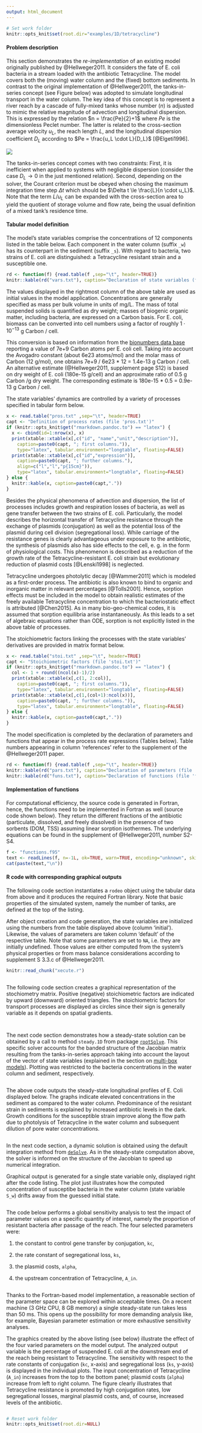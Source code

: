 ```yaml
---
output: html_document
---
```


```r
# Set work folder
knitr::opts_knit$set(root.dir="examples/1D/tetracycline")
```

#### Problem description

This section demonstrates the *re-implementation* of an existing model originally published by @Hellweger2011. It considers the fate of E. coli bacteria in a stream loaded with the antibiotic Tetracycline. The model covers both the (moving) water column and the (fixed) bottom sediments. In contrast to the original implementation of @Hellweger2011, the tanks-in-series concept (see Figure below) was adopted to simulate longitudinal transport in the water column. The key idea of this concept is to represent a river reach by a cascade of fully-mixed tanks whose number ($n$) is adjusted to mimic the relative magnitude of advection and longitudinal dispersion. This is expressed by the relation $n = \frac{Pe}{2}+1$ where $Pe$ is the dimensionless Peclet number. The latter is related to the cross-section average velocity $u_L$, the reach length $L$, and the longitudinal dispersion coefficient $D_L$ according to $Pe = \frac{u_L \cdot L}{D_L}$ [@Elgeti1996].

![](examples/1D/tetracycline/fig/tanksInSeries.png)

The tanks-in-series concept comes with two constraints: First, it is inefficient when applied to systems with negligible dispersion (consider the case $D_L \rightarrow 0$ in the just mentioned relation). Second, depending on the solver, the Courant criterion must be obeyed when chosing the maximum integration time step $\Delta t$ which should be $\Delta t \le \frac{L}{n \cdot u_L}$. Note that the term $L/{u_L}$ can be expanded with the cross-section area to yield the quotient of storage volume and flow rate, being the usual definition of a mixed tank's residence time.

#### Tabular model definition

The model's state variables comprise the concentrations of 12 components listed in the table below. Each component in the water column (suffix `_w`) has its counterpart in the sediment (suffix `_s`). With regard to bacteria, two strains of E. coli are distinguished: a Tetracycline resistant strain and a susceptible one.

<div class='htmlTableBackground'>
```r
rd <- function(f) {read.table(f ,sep="\t", header=TRUE)}
knitr::kable(rd("vars.txt"), caption="Declaration of state variables (file 'vars.txt').")
```
</div>

The values displayed in the rightmost column of the above table are used as initial values in the model application. Concentrations are generally specified as mass per bulk volume in units of mg/L. The mass of total suspended solids is quantified as dry weight; masses of biogenic organic matter, including bacteria, are expressed on a Carbon basis. For E. coli, biomass can be converted into cell numbers using a factor of roughly $1 \cdot 10^{-13}$ g Carbon / cell.

This conversion is based on information from the [bionumbers data base](http://bionumbers.hms.harvard.edu/bionumber.aspx?&id=103010) reporting a value of 7e+9 Carbon atoms per E. coli cell. Taking into account the Avogadro constant (about 6e23 atoms/mol) and the molar mass of Carbon (12 g/mol), one obtains 7e+9 / 6e23 * 12 = 1.4e-13 g Carbon / cell.  An alternative estimate (@Hellweger2011, supplement page S12) is based on dry weight of E. coli (180e-15 g/cell) and an approximate ratio of 0.5 g Carbon /g dry weight. The corresponding estimate is 180e-15 * 0.5 = 0.9e-13 g Carbon / cell.

The state variables' dynamics are controlled by a variety of processes specified in tabular form below.

<div class='htmlTableBackground'>
```r
x <- read.table("pros.txt" ,sep="\t", header=TRUE)
capt <- "Definition of process rates (file 'pros.txt')"
if (knitr::opts_knit$get("rmarkdown.pandoc.to") == "latex") {
  x <- cbind(id=1:nrow(x), x)
  print(xtable::xtable(x[,c("id", "name","unit","description")],
    caption=paste0(capt, "; first columns.")),
    type="latex", tabular.environment="longtable", floating=FALSE)
  print(xtable::xtable(x[,c("id","expression")],
    caption=paste0(capt, "; further columns."),
    align=c("l","l","p{15cm}")),
    type="latex", tabular.environment="longtable", floating=FALSE)
} else {
  knitr::kable(x, caption=paste0(capt,"."))
}
```
</div>

Besides the physical phenomena of advection and dispersion, the list of processes includes growth and respiration losses of bacteria, as well as gene transfer between the two strains of E. coli. Particularly, the model describes the horizontal transfer of Tetracycline resistance through the exchange of plasmids (conjugation) as well as the potential loss of the plasmid during cell division (segregational loss). While carriage of the resistance genes is clearly advantageous under exposure to the antibiotic, the synthesis of plasmids also has side effects to the cell, e. g. in the form of physiological costs. This phenomenon is described as a reduction of the growth rate of the Tetracycline-resistant E. coli strain but evolutionary reduction of plasmid costs [@Lenski1998] is neglected.

Tetracycline undergoes photolytic decay [@Wammer2011] which is modeled as a first-order process. The antibiotic is also known to bind to organic and inorganic matter in relevant percentages [@Tolls2001]. Hence, sorption effects must be included in the model to obtain realistic estimates of the freely available Tetracycline concentration to which the bacteriostatic effect is attributed [@Chen2015]. As in many bio-geo-chemical codes, it is assumed that sorption equilibria arise instantaneously. As this leads to a set of algebraic equations rather than ODE, sorption is not explicitly listed in the above table of processes. 

The stoichiometric factors linking the processes with the state variables' derivatives are provided in matrix format below.

<div class='htmlTableBackground'>
```r
x <- read.table("stoi.txt" ,sep="\t", header=TRUE)
capt <- "Stoichiometric factors (file 'stoi.txt')"
if (knitr::opts_knit$get("rmarkdown.pandoc.to") == "latex") {
  col <- 1 + round((ncol(x)-1)/2)
  print(xtable::xtable(x[,c(1, 2:col)],
    caption=paste0(capt, "; first columns.")),
    type="latex", tabular.environment="longtable", floating=FALSE)
  print(xtable::xtable(x[,c(1,(col+1):ncol(x))],
    caption=paste0(capt, "; further columns.")),
    type="latex", tabular.environment="longtable", floating=FALSE)
} else {
  knitr::kable(x, caption=paste0(capt,"."))
}
```
</div>

The model specification is completed by the declaration of parameters and functions that appear in the process rate expressions (Tables below). Table numbers appearing in column 'references' refer to the supplement of the @Hellweger2011 paper.

<div class='htmlTableBackground'>
```r
rd <- function(f) {read.table(f ,sep="\t", header=TRUE)}
knitr::kable(rd("pars.txt"), caption="Declaration of parameters (file 'pars.txt').")
knitr::kable(rd("funs.txt"), caption="Declaration of functions (file 'funs.txt').")
```
</div>

#### Implementation of functions

For computational efficiency, the source code is generated in Fortran, hence, the functions need to be implemented in Fortran as well (source code shown below). They return the different fractions of the antibiotic (particulate, dissolved, and freely dissolved) in the presence of two sorbents (DOM, TSS) assuming linear sorption isothermes. The underlying equations can be found in the supplement of @Hellweger2011, number S2-S4.

```r
f <- "functions.f95"
text <- readLines(f, n=-1L, ok=TRUE, warn=TRUE, encoding="unknown", skipNul=FALSE)
cat(paste(text,"\n"))
```

#### R code with corresponding graphical outputs

The following code section instantiates a `rodeo` object using the tabular data from above and it produces the required Fortran library. Note that basic properties of the simulated system, namely the number of tanks, are defined at the top of the listing.

After object creation and code generation, the state variables are initialized using the numbers from the table displayed above (column 'initial'). Likewise, the values of parameters are taken column 'default' of the respective table. Note that some parameters are set to `NA`, i.e. they are initially undefined. Those values are either computed from the system's physical properties or from mass balance considerations according to supplement S 3.3.c of @Hellweger2011.

```r
knitr::read_chunk("xecute.r")
```

```r
```

The following code section creates a graphical representation of the stochiometry matrix. Positive (negative) stoichiometric factors are indicated by upward (downward) oriented triangles. The stoichiometric factors for transport processes are displayed as circles since their sign is generally variable as it depends on spatial gradients.

```r
```

```r
```

The next code section demonstrates how a steady-state solution can be obtained by a call to method `steady.1D` from package [`rootSolve`](http://cran.r-project.org/package=rootSolve). This specific solver accounts for the banded structure of the Jacobian matrix resulting from the tanks-in-series approach taking into account the layout of the vector of state variables (explained in the section on [multi-box models](#multi-box)). Plotting was restricted to the bacteria concentrations in the water column and sediment, respectively.

```r
```

The above code outputs the steady-state longitudinal profiles of E. Coli displayed below. The graphs indicate elevated concentrations in the sediment as compared to the water column. Predominance of the resistant strain in sediments is explained by increased antibiotic levels in the dark. Growth conditions for the susceptible strain improve along the flow path due to photolysis of Tetracycline in the water column and subsequent dilution of pore water concentrations.

```r
```

In the next code section, a dynamic solution is obtained using the default integration method from [`deSolve`](http://cran.r-project.org/package=deSolve). As in the steady-state computation above, the solver is informed on the structure of the Jacobian to speed up numerical integration.

Graphical output is generated for a single state variable only, displayed right after the code listing. The plot just illustrates how the computed concentration of susceptibe bacteria in the water column (state variable `S_w`) drifts away from the guessed initial state.

```r
```

The code below performs a global sensitivity analysis to test the impact of parameter values on a specific quantity of interest, namely the proportion of resistant bacteria after passage of the reach. The four selected parameters were:

1. the constant to control gene transfer by conjugation, `kc`,

2.  the rate constant of segregational loss, `ks`,

3. the plasmid costs, `alpha`,

4. the upstream concentration of Tetracycline, `A_in`.

```r
```

Thanks to the Fortran-based model implementation, a reasonable section of the parameter space can be explored within acceptable times. On a recent machine (3 GHz CPU, 8 GB memory) a single steady-state run takes less than 50 ms. This opens up the possibility for more demanding analysis like, for example, Bayesian parameter estimation or more exhaustive sensitivity analyses.

The graphics created by the above listing (see below) illustrate the effect of the four varied parameters on the model output. The analyzed output variable is the percentage of suspended E. coli at the downstream end of the reach being resistant to Tetracycline. The sensitivity with respect to the rate constants of conjugation (`kc`, x-axis) and segregational loss (`ks`, y-axis) is displayed in the individual plots. The input concentration of Tetracycline (`A_in`) increases from the top to the bottom panel; plasmid costs (`alpha`) increase from left to right column. The figure clearly illustrates that Tetracycline resistance is promoted by high conjugation rates, low segregational losses, marginal plasmid costs, and, of course, increased levels of the antibiotic.

```r
```

```r
# Reset work folder
knitr::opts_knit$set(root.dir=NULL)
```
